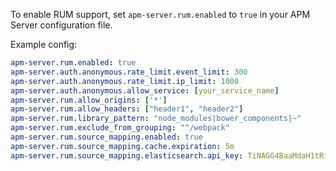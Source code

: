 
To enable RUM support, set `apm-server.rum.enabled` to `true` in your APM Server configuration file.

Example config:

```yaml
apm-server.rum.enabled: true
apm-server.auth.anonymous.rate_limit.event_limit: 300
apm-server.auth.anonymous.rate_limit.ip_limit: 1000
apm-server.auth.anonymous.allow_service: [your_service_name]
apm-server.rum.allow_origins: ['*']
apm-server.rum.allow_headers: ["header1", "header2"]
apm-server.rum.library_pattern: "node_modules|bower_components|~"
apm-server.rum.exclude_from_grouping: "^/webpack"
apm-server.rum.source_mapping.enabled: true
apm-server.rum.source_mapping.cache.expiration: 5m
apm-server.rum.source_mapping.elasticsearch.api_key: TiNAGG4BaaMdaH1tRfuU:KnR6yE41RrSowb0kQ0HWoA
```
